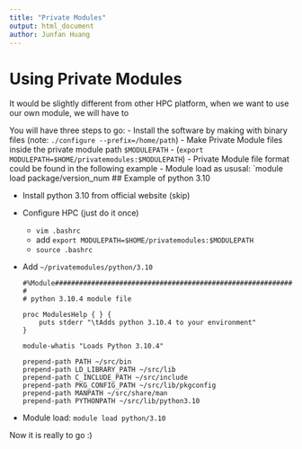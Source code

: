 ```yaml
---
title: "Private Modules"
output: html_document
author: Junfan Huang
---
```


# Using Private Modules

It would be slightly different from other HPC platform, when we want to use our own module, we will have to 

You will have three steps to go:
- Install the software by making with binary files (note: `./configure --prefix=/home/path`)
- Make Private Module files inside the private module path `$MODULEPATH`
  - (`export MODULEPATH=$HOME/privatemodules:$MODULEPATH`)
  - Private Module file format could be found in the following example
- Module load as ususal: `module load package/version_num
## Example of python 3.10

- Install python 3.10 from official website (skip)

- Configure HPC (just do it once)
  - `vim .bashrc`
  - add `export MODULEPATH=$HOME/privatemodules:$MODULEPATH`
  - `source .bashrc`

- Add `~/privatemodules/python/3.10`

    ```
    #%Module########################################################################
    #
    # python 3.10.4 module file

    proc ModulesHelp { } {
        puts stderr "\tAdds python 3.10.4 to your environment"
    }

    module-whatis "Loads Python 3.10.4"

    prepend-path PATH ~/src/bin
    prepend-path LD_LIBRARY_PATH ~/src/lib
    prepend-path C_INCLUDE_PATH ~/src/include
    prepend-path PKG_CONFIG_PATH ~/src/lib/pkgconfig
    prepend-path MANPATH ~/src/share/man
    prepend-path PYTHONPATH ~/src/lib/python3.10
    ```

- Module load: `module load python/3.10`

Now it is really to go :)